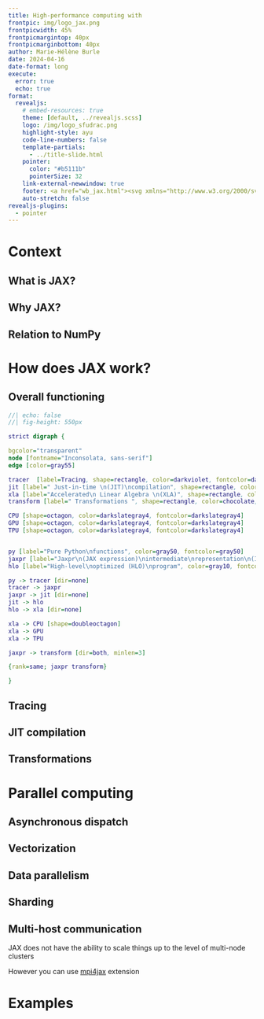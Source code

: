 ```yaml
---
title: High-performance computing with
frontpic: img/logo_jax.png
frontpicwidth: 45%
frontpicmargintop: 40px
frontpicmarginbottom: 40px
author: Marie-Hélène Burle
date: 2024-04-16
date-format: long
execute:
  error: true
  echo: true
format:
  revealjs:
    # embed-resources: true
    theme: [default, ../revealjs.scss]
    logo: /img/logo_sfudrac.png
    highlight-style: ayu
    code-line-numbers: false
    template-partials:
      - ../title-slide.html
    pointer:
      color: "#b5111b"
      pointerSize: 32
    link-external-newwindow: true
    footer: <a href="wb_jax.html"><svg xmlns="http://www.w3.org/2000/svg" width="16" height="16" fill="rgb(153, 153, 153)" class="bi bi-arrow-90deg-up" viewBox="0 0 16 16"><path fill-rule="evenodd" d="M4.854 1.146a.5.5 0 0 0-.708 0l-4 4a.5.5 0 1 0 .708.708L4 2.707V12.5A2.5 2.5 0 0 0 6.5 15h8a.5.5 0 0 0 0-1h-8A1.5 1.5 0 0 1 5 12.5V2.707l3.146 3.147a.5.5 0 1 0 .708-.708l-4-4z"/></svg>&nbsp;Back to webinar page</a>
    auto-stretch: false
revealjs-plugins:
  - pointer
---
```


# Context

## What is JAX? {.center}



## Why JAX? {.center}



## Relation to NumPy {.center}



# How does JAX work?

## Overall functioning

```dot
//| echo: false
//| fig-height: 550px

strict digraph {

bgcolor="transparent"
node [fontname="Inconsolata, sans-serif"]
edge [color=gray55]

tracer  [label=Tracing, shape=rectangle, color=darkviolet, fontcolor=darkviolet]
jit [label=" Just-in-time \n(JIT)\ncompilation", shape=rectangle, color=chocolate, fontcolor=chocolate]
xla [label="Accelerated\n Linear Algebra \n(XLA)", shape=rectangle, color=deeppink3, fontcolor=deeppink3]
transform [label=" Transformations ", shape=rectangle, color=chocolate, fontcolor=chocolate]

CPU [shape=octagon, color=darkslategray4, fontcolor=darkslategray4]
GPU [shape=octagon, color=darkslategray4, fontcolor=darkslategray4]
TPU [shape=octagon, color=darkslategray4, fontcolor=darkslategray4]


py [label="Pure Python\nfunctions", color=gray50, fontcolor=gray50]
jaxpr [label="Jaxpr\n(JAX expression)\nintermediate\nrepresentation\n(IR)", color=gray30, fontcolor=gray30]
hlo [label="High-level\noptimized (HLO)\nprogram", color=gray10, fontcolor=gray10]

py -> tracer [dir=none]
tracer -> jaxpr
jaxpr -> jit [dir=none]
jit -> hlo
hlo -> xla [dir=none]

xla -> CPU [shape=doubleoctagon]
xla -> GPU
xla -> TPU

jaxpr -> transform [dir=both, minlen=3]

{rank=same; jaxpr transform}

}
```

## Tracing {.center}



## JIT compilation {.center}



## Transformations {.center}



# Parallel computing

## Asynchronous dispatch {.center}



## Vectorization {.center}



## Data parallelism {.center}



## Sharding {.center}



## Multi-host communication {.center}

JAX does not have the ability to scale things up to the level of multi-node clusters

However you can use [mpi4jax](https://github.com/mpi4jax/mpi4jax) extension

# Examples
